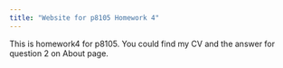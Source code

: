 ```yaml
---
title: "Website for p8105 Homework 4"
---
```


This is homework4 for p8105.
You could find my CV and the answer for question 2 on About page.

